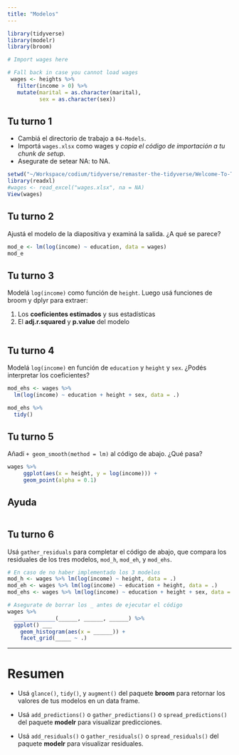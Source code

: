 ```yaml
---
title: "Modelos"
---
```


```r
library(tidyverse)
library(modelr)
library(broom)

# Import wages here

# Fall back in case you cannot load wages
 wages <- heights %>%
   filter(income > 0) %>%
   mutate(marital = as.character(marital),
          sex = as.character(sex))
```

## Tu turno 1

* Cambiá el directorio de trabajo a `04-Models`. 
* Importá `wages.xlsx` como wages y *copia el código de importación a tu chunk de setup*.
* Asegurate de setear NA: to NA.

```r
setwd("~/Workspace/codium/tidyverse/remaster-the-tidyverse/Welcome-To-The-Tidyverse")
library(readxl)
#wages <- read_excel("wages.xlsx", na = NA)
View(wages)
```


## Tu turno 2

Ajustá el modelo de la diapositiva y examiná la salida. ¿A qué se parece?

```r
mod_e <- lm(log(income) ~ education, data = wages)
mod_e
```

## Tu turno 3

Modelá `log(income)` como función de `height`. Luego usá funciones de broom y dplyr para extraer:

1. Los **coeficientes estimados** y sus estadísticas
2. El **adj.r.squared** y **p.value** del modelo

```r

```


## Tu turno 4

Modelá `log(income)` en función de `education` y `height` y `sex`. ¿Podés interpretar los coeficientes?

```r
mod_ehs <- wages %>% 
  lm(log(income) ~ education + height + sex, data = .)

mod_ehs %>% 
  tidy()
```

## Tu turno 5

Añadí `+ geom_smooth(method = lm)` al código de abajo. ¿Qué pasa?

```r
wages %>%
     ggplot(aes(x = height, y = log(income))) +
     geom_point(alpha = 0.1)
```

## Ayuda

```r

```


## Tu turno 6

Usá `gather_residuals` para completar el código de abajo, que compara los residuales de los tres modelos, `mod_h`, `mod_eh`, y `mod_ehs`.

```r

# En caso de no haber implementado los 3 modelos
mod_h <- wages %>% lm(log(income) ~ height, data = .)
mod_eh <- wages %>% lm(log(income) ~ education + height, data = .)
mod_ehs <- wages %>% lm(log(income) ~ education + height + sex, data = .)

# Asegurate de borrar los _ antes de ejecutar el código
wages %>% 
  _____________(______, ______, ______) %>% 
  ggplot() ___ 
    geom_histogram(aes(x = ______)) +
    facet_grid(_____ ~ .)
```

***

# Resumen

* Usá `glance()`, `tidy()`, y `augment()` del paquete **broom** para retornar los valores de tus modelos en un data frame.

* Usá `add_predictions()` o `gather_predictions()` o `spread_predictions()` del paquete **modelr** para visualizar predicciones.

* Usá `add_residuals()` o `gather_residuals()` o `spread_residuals()` del paquete **modelr** para visualizar residuales.
